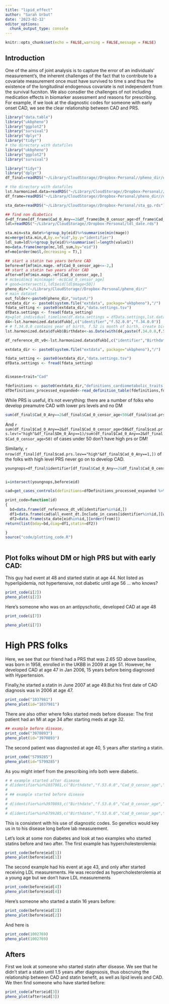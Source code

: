 ```yaml
---
title: "lipid_effect"
author: "Sarah Urbut"
date: '2023-02-12'
editor_options:
  chunk_output_type: console
---
```


```r
knitr::opts_chunk$set(echo = FALSE,warning = FALSE,message = FALSE)
```

## Introduction

One of the aims of joint analysis is to capture the error of an individuals' measurement's, the inherent challenges of the fact that to contribute to a covariate measurement once must have survived to time s and thus the existence of the longitudinal endogenous covariate is not independent from the survival fucniton. We also consdier the challenges of not including medication effects in biomarker assessment and reasons for prescribing. For example, if we look at the diagnostic codes for someone with early onset CAD, we see the clear relationship between CAD and PRS.

```r
library("data.table")
library("ukbpheno")
library("ggplot2")
library("survival")
library("dplyr")
library("tidyr")
# the directory with datafiles
library("ukbpheno")
library("ggplot2")
library("survival")

library("tidyr")
library("dplyr")
df_final=readRDS("~/Library/CloudStorage//Dropbox-Personal//pheno_dir/output/merged_pheno_censor_final.rds")

# the directory with datafiles
lst.harmonized.data=readRDS("~/Library/CloudStorage//Dropbox-Personal//pheno_dir/lst.harmonized.data.rds")
df_frame=readRDS("~/Library/CloudStorage//Dropbox-Personal/pheno_dir//df_frame_gponly.rds")

sta_date=readRDS("~/Library/CloudStorage//Dropbox-Personal/sta_gp.rds")

## find non diabetics
d=df_frame[df_frame$Cad_0_Any==2&df_frame$Dm_0_censor_age>df_frame$Cad_0_censor_age,]
ldl=readRDS("~/Library/CloudStorage//Dropbox-Personal/ldl_date.rds")

sta.min=sta_date%>%group_by(eid)%>%summarise(min(mage))
mc=merge(sta.min,d,by.x="eid",by.y="identifier")
ldl_sum=ldl%>%group_by(eid)%>%summarise(l=length(value1))
mo=data.frame(merge(mc,ldl_sum,by="eid"))
mf=mo[order(mo$l,decreasing = T),]

## start a statin two years before CAD 
before=mf[mf$min.mage.-mf$Cad_0_censor_age<=-2,]
## start a statin two years after CAD 
after=mf[mf$min.mage.>mf$Cad_0_censor_age,]
# mc$eid[mc$`min(mage)`-mc$Cad_0_censor_age]
# good=intersect(i,ldl$eid[ldl$mage<50])
pheno_dir="~/Library/CloudStorage//Dropbox-Personal/pheno_dir/"
# main dataset 
out_folder<-paste0(pheno_dir,"output/")
extdata_dir <- paste0(system.file("extdata", package="ukbpheno"),"/")
fdata_setting <- paste0(extdata_dir,"data.settings.tsv")
dfData.settings <- fread(fdata_setting)
#p=plot_individual_timeline(df.data.settings = dfData.settings,lst.data=lst.harmonized.data$lst.data,ind_identifier =1037981)
d4<-lst.harmonized.data$dfukb[,c("identifier","f.52.0.0","f.34.0.0")] 
# # f.34.0.0 contains year of birth, f.52 is month of birth, create birthday on 15th of month
lst.harmonized.data$dfukb$Birthdate<-as.Date(with(d4,paste(f.34.0.0,f.52.0.0,15,sep="-")),"%Y-%m-%d")

df_reference_dt_v0<-lst.harmonized.data$dfukb[,c("identifier","Birthdate")]

extdata_dir <- paste0(system.file("extdata", package="ukbpheno"),"/")

fdata_setting <- paste0(extdata_dir,"data.settings.tsv")
dfData.settings <- fread(fdata_setting)


disease=trait="Cad"

fdefinitions <- paste0(extdata_dir,"definitions_cardiometabolic_traits.tsv")
dfDefinitions_processed_expanded<-read_definition_table(fdefinitions,fdata_setting,extdata_dir)

```

While PRS is useful, it's not everything: there are a number of folks who develop preamutre CAD with lower prs levels and no DM

```r
sum(df_final$Cad_0_Any==2&df_final$Cad_0_censor_age<50&df_final$cad.prs.lev!="high"&df_final$Dm_0_Any==1)
```

And `r sum(df_final$Cad_0_Any==2&df_final$Cad_0_censor_age<50&df_final$cad.prs.lev!="high"&df_final$Dm_0_Any==1)/sum(df_final$Cad_0_Any==2&df_final$Cad_0_censor_age<50)` of cases under 50 don't have high prs or DM!

Similarly, `r nrow(df_final[df_final$cad.prs.lev=="high"&df_final$Cad_0_Any==1,])` of the folks with high level PRS never go on to develop CAD.

```r
youngnops=df_final$identifier[df_final$Cad_0_Any==2&df_final$Cad_0_censor_age<50&df_final$cad.prs.lev!="high"&df_final$Dm_0_Any==1]


i=intersect(youngnops,before$eid)
```




```r
cad=get_cases_controls(definitions=dfDefinitions_processed_expanded %>% filter(TRAIT==disease), lst.harmonized.data$lst.data,dfData.settings, df_reference_date=df_reference_dt_v0)

print_code=function(id)
{
  bd=data.frame(df_reference_dt_v0[identifier%in%id,])
  df1=data.frame(cad$all_event_dt.Include_in_cases[identifier%in%id,][which.min(eventdate)])
  df2=data.frame(sta_date[eid%in%id,][order(from)])
return(list(bday=bd,diag=df1,statin=df2))

}
source("code/plotting_code.R")
  
```

## Plot folks wihout DM or high PRS but with early CAD:

This guy had event at 48 and started statin at age 44. Not listed as hyperlipidemia, not hypertensive, not diabetic until age 56 ... who knows?

```r
print_code(i[2])
pheno_plot(i[2])
```

Here's someone who was on an antipyschotic, developed CAD at age 48

```r
print_code(i[7])

pheno_plot(i[7])
```


# High PRS folks

Here, we see that our friend had a PRS that was 2.65 SD above baseline, was born in 1958, enrolled in the UKBB in 2009 at age 51.  However, he developed CAD at age 47 in Jan 2006, 15 years before being diagnosed with Hypertension.

Finally,he started a statin in June 2007 at age 49.But his first date of CAD diagnosis was in 2006 at age 47.


```r
print_code("1037981")
pheno_plot(id="1037981")
```




There are also other where folks started meds before disease: The first patient had an MI at age 34 after starting meds at age 32.

```r

## example before disease, 
print_code("3970893")
pheno_plot(id="3970893")
```


The second patient was diagnosted at age 40, 5 years after starting a statin.
```r
print_code("5799285")
pheno_plot(id="5799285")
```


As you might interf from the prescribing info both were diabetic.

```r
# # example started after disease
# d[identifier%in%1037981,c("Birthdate","f.53.0.0","Cad_0_censor_age","Cad_0_Any","Dm_0_censor_age","Dm_0_Any","HyperLip_0_Any","HyperLip_0_Any","cad.prs"]
# 
# ## example started before disease
# 
# d[identifier%in%3970893,c("Birthdate","f.53.0.0","Cad_0_censor_age","Cad_0_Any","Ht_0_censor_age","Ht_0_Any","HyperLip_0_Any","HyperLip_0_Any","cad.prs","ldl.prs","htn.prs")]
# 
# d[identifier%in%5799285,c("Birthdate","f.53.0.0","Cad_0_censor_age","Cad_0_Any","Ht_0_censor_age","Ht_0_Any","HyperLip_0_Any","HyperLip_0_Any","cad.prs","ldl.prs","htn.prs")]

```
This is consistent with his use of diagnostic codes. So genetics would key us in to his disease long before lab measurement.

Let's look at some non diabetes and look at two examples who started statins before and two after. The first example has hypercholesterolemia:

```r

print_code(before$eid[1])
pheno_plot(before$eid[1])

```

The second example had his event at age 43, and only after started receiving LDL measurements. He was recorded as hypercholesterolemia at a young age but we don't have LDL measurements

```r

print_code(before$eid[4])
pheno_plot(before$eid[4])

```

Here's someone who started  a statin 16 years before:

```r
print_code(before$eid[2])
pheno_plot(before$eid[2])
```


And here is 
```r
print_code(1002769)
pheno_plot(1002769)
```


## Afters


First we look at someone who started statin after disease. We see that he didn't start a statin until 1.5 years after diagnsosis, thus obscruing the relationship between CAD and statin benefit, as well as lipid levels and CAD. We then find someone who have started before:

```r
print_code(after$eid[3])
pheno_plot(after$eid[3])
```




